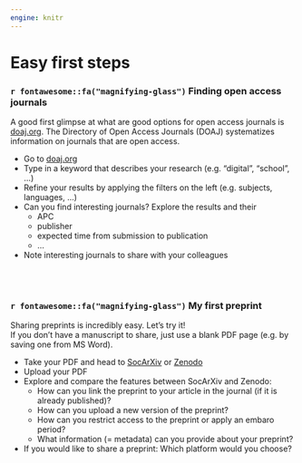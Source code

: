 ```yaml
---
engine: knitr
---
```


# Easy first steps

::: {.callout-tip icon=false}
### `r fontawesome::fa("magnifying-glass")` Finding open access journals

A good first glimpse at what are good options for open access journals is [doaj.org](https://doaj.org/). The Directory of Open Access Journals (DOAJ) systematizes information on journals that are open access.

* Go to [doaj.org](https://doaj.org/)
* Type in a keyword that describes your research (e.g. "digital", "school", ...)
* Refine your results by applying the filters on the left (e.g. subjects, languages, ...)
* Can you find interesting journals? Explore the results and their
  - APC
  - publisher
  - expected time from submission to publication
  - ...
* Note interesting journals to share with your colleagues
:::


\
\

::: {.callout-tip icon=false}
### `r fontawesome::fa("magnifying-glass")` My first preprint

Sharing preprints is incredibly easy. Let's try it!  
If you don't have a manuscript to share, just use a blank PDF page (e.g. by saving one from MS Word).

* Take your PDF and head to [SocArXiv](https://osf.io/preprints/socarxiv) or [Zenodo](https://zenodo.org/)
* Upload your PDF
* Explore and compare the features between SocArXiv and Zenodo:
  - How can you link the preprint to your article in the journal (if it is already published)?
  - How can you upload a new version of the preprint?
  - How can you restrict access to the preprint or apply an embaro period?
  - What information (= metadata) can you provide about your preprint?
* If you would like to share a preprint: Which platform would you choose?
:::